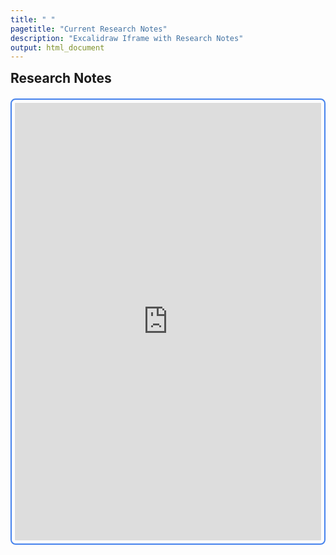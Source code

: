 ```yaml
---
title: " "
pagetitle: "Current Research Notes"
description: "Excalidraw Iframe with Research Notes"
output: html_document
---
```


<link rel="stylesheet" href="styles.css" type="text/css">
<link rel="stylesheet" href="academicicons/css/academicons.min.css"/>



<style type="text/css">
.main-container {
  max-width: 1800px !important;
  margin-left: auto !important;
  margin-right: auto !important;

}

p, h2, iframe {
  max-width: 1800px !important;
  align: center !important;
  margin-left: auto !important;
  margin-right: auto !important;
  display: flex;
  margin: 0 auto;
}
</style>


## Research Notes

 <iframe src="https://excalidraw.com/#json=7tlaBrPRyIN43NSPhlt-z,KXQSnyG-QVmrcqrhY9ptuA" width="100%" height=700px frameborder="0" allowtransparency="true" allow="encrypted-media" style="border: 2px solid #4582ec;
                                                border-radius: 4px; 
                                                padding: 5px; 
                                                margin-top: 20px;
                                                border-radius: 8px" align="center"></iframe>
